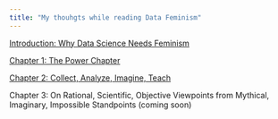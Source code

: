 ```yaml
---
title: "My thouhgts while reading Data Feminism"
---
```


[Introduction: Why Data Science Needs Feminism](df_intro.html)

[Chapter 1: The Power Chapter](df_ch1.html)

[Chapter 2: Collect, Analyze, Imagine, Teach](df_ch2.html)

Chapter 3: On Rational, Scientific, Objective Viewpoints from Mythical, Imaginary, Impossible Standpoints (coming soon)